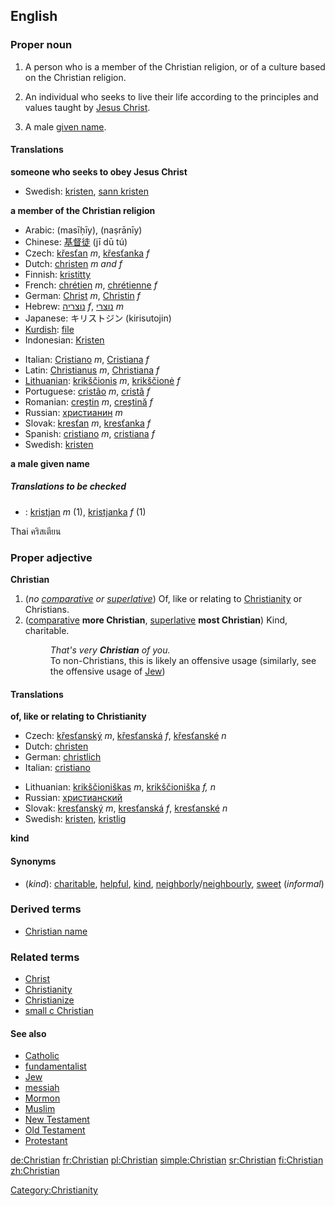 ==English==

{{rank|started|respect|that's|744|Christian|food|trying|states}}

===Proper noun===
{{en-noun-reg}}

# {{cattag|Christianity}} A person who is a member of the Christian religion, or of a culture based on the Christian religion.
# {{cattag|Christianity}} An individual who seeks to live their life according to the principles and values taught by [[Jesus Christ]].
# A male [[given name]].

====Translations====

'''someone who seeks to obey Jesus Christ'''
{{top}}
{{mid}}
*Swedish: [[kristen]], [[sann kristen]]
{{bottom}}

'''a member of the Christian religion'''
{{top}}
*Arabic: {{ARchar|[[مسيحي]]}} (masīḥīy), {{ARchar|[[نصراني]]}} (naṣrānīy)
*Chinese: [[基督徒]] (jī dū tú)
*Czech: [[křesťan]] ''m'', [[křesťanka]] ''f''
*Dutch: [[christen]] ''m and f''
*Finnish: [[kristitty]]
*French: [[chrétien]] ''m'', [[chrétienne]] ''f''
*German: [[Christ]] ''m'', [[Christin]] ''f''
*Hebrew: [[נוצריה]] ''f'', [[נוצרי]] ''m''
*Japanese: キリストジン (kirisutojin)
*[[Kurdish]]: [[file]]
*Indonesian: [[Kristen]]
{{mid}}
*Italian: [[Cristiano]] ''m'', [[Cristiana]] ''f''
*Latin: [[Christianus]] ''m'', [[Christiana]] ''f''
*[[Lithuanian]]: [[krikščionis]] ''m'', [[krikščionė]] ''f''
*Portuguese: [[cristão]] ''m'', [[cristã]] ''f''
*Romanian: [[creştin]] ''m'', [[creştină]] ''f''
*Russian: [[христианин]] ''m''
*Slovak: [[kresťan]] ''m'', [[kresťanka]] ''f''
*Spanish: [[cristiano]] ''m'', [[cristiana]] ''f''
*Swedish: [[kristen]] {{c}}
{{bottom}}

'''a male given name'''

=====Translations to be checked=====
{{checktrans}}
*{{ttbc|Slovene}}: [[kristjan]] ''m'' (1), [[kristjanka]] ''f'' (1)
Thai คริสเตียน

===Proper adjective===
'''Christian'''

#(''no [[comparative]] or [[superlative]]'') Of, like or relating to [[Christianity]] or Christians.
# ([[comparative]] '''more Christian''', [[superlative]] '''most Christian''') Kind, charitable.
#:''That's very '''Christian''' of you.''
#:To non-Christians, this is likely an offensive usage (similarly, see the offensive usage of [[Jew]])

====Translations====
'''of, like or relating to Christianity'''
{{top}}
*Czech: [[křesťanský]] ''m'', [[křesťanská]] ''f'', [[křesťanské]] ''n''
*Dutch: [[christen]]
*German: [[christlich]]
*Italian: [[cristiano]]
{{mid}}
*Lithuanian: [[krikščioniškas]] ''m'', [[krikščioniška]] ''f, n''
*Russian: [[христианский]]
*Slovak: [[kresťanský]] ''m'', [[kresťanská]] ''f'', [[kresťanské]] ''n''
*Swedish: [[kristen]], [[kristlig]]
{{bottom}}

'''kind'''
{{top}}
{{mid}}
{{bottom}}

====Synonyms====
*(''kind''): [[charitable]], [[helpful]], [[kind]], [[neighborly]]/[[neighbourly]], [[sweet]] (''informal'')

===Derived terms===
*[[Christian name]]

===Related terms===
*[[Christ]]
*[[Christianity]]
*[[Christianize]]
*[[small c Christian]]

====See also====
*[[Catholic]]
*[[fundamentalist]]
*[[Jew]]
*[[messiah]]
*[[Mormon]]
*[[Muslim]]
*[[New Testament]]
*[[Old Testament]]
*[[Protestant]]

[[Category:Christianity]]

[[de:Christian]]
[[fr:Christian]]
[[pl:Christian]]
[[simple:Christian]]
[[sr:Christian]]
[[fi:Christian]]
[[zh:Christian]]